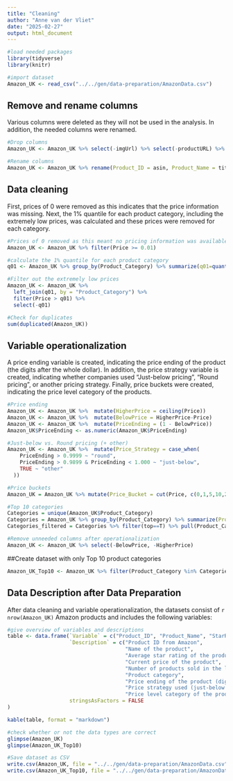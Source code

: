 ```yaml
---
title: "Cleaning"
author: "Anne van der Vliet"
date: "2025-02-27"
output: html_document
---
```


```r
#load needed packages
library(tidyverse)
library(knitr)

#import dataset
Amazon_UK <- read_csv("../../gen/data-preparation/AmazonData.csv")
```

## Remove and rename columns
Various columns were deleted as they will not be used in the analysis. In addition, the needed columns were renamed.
```r
#Drop columns
Amazon_UK <- Amazon_UK %>% select(-imgUrl) %>% select(-productURL) %>% select (-reviews) %>% select(-isBestSeller)

#Rename columns
Amazon_UK <- Amazon_UK %>% rename(Product_ID = asin, Product_Name = title, Price = price, SalesLastMonth = boughtInLastMonth, Product_Category = categoryName, StarRating = stars)
```

## Data cleaning
First, prices of 0 were removed as this indicates that the price information was missing. Next, the 1% quantile for each product category, including the extremely low prices, was calculated and these prices were removed for each category.
```r
#Prices of 0 removed as this meant no pricing information was available
Amazon_UK <- Amazon_UK %>% filter(Price >= 0.01)

#calculate the 1% quantile for each product category
q01 <- Amazon_UK %>% group_by(Product_Category) %>% summarize(q01=quantile(Price, .01))

#Filter out the extremely low prices
Amazon_UK <- Amazon_UK %>%
  left_join(q01, by = "Product_Category") %>% 
  filter(Price > q01) %>% 
  select(-q01)

#Check for duplicates
sum(duplicated(Amazon_UK))
```

## Variable operationalization
A price ending variable is created, indicating the price ending of the product (the digits after the whole dollar). In addition, the price strategy variable is created, indicating whether companies used "Just-below pricing", "Round pricing", or another pricing strategy. Finally, price buckets were created, indicating the price level category of the products. 
```r
#Price ending
Amazon_UK <- Amazon_UK %>%  mutate(HigherPrice = ceiling(Price))
Amazon_UK <- Amazon_UK %>%  mutate(BelowPrice = HigherPrice-Price)
Amazon_UK <- Amazon_UK %>%  mutate(PriceEnding = (1 - BelowPrice))
Amazon_UK$PriceEnding <- as.numeric(Amazon_UK$PriceEnding)

#Just-below vs. Round pricing (+ other)
Amazon_UK <- Amazon_UK %>%  mutate(Price_Strategy = case_when(
    PriceEnding > 0.9999 ~ "round",
    PriceEnding > 0.9899 & PriceEnding < 1.000 ~ "just-below",
    TRUE ~ "other"
  ))

#Price buckets
Amazon_UK = Amazon_UK %>% mutate(Price_Bucket = cut(Price, c(0,1,5,10,20,50,100, 500, 1000,10000000)))

#Top 10 categories
Categories = unique(Amazon_UK$Product_Category)
Categories = Amazon_UK %>% group_by(Product_Category) %>% summarize(Product_count = n()) %>% mutate(ranking = rank(-Product_count)) %>% mutate(top = ranking <= 10)
Categories_filtered = Categories %>% filter(top==T) %>% pull(Product_Category)

#Remove unneeded columns after operationalization
Amazon_UK <- Amazon_UK %>% select(-BelowPrice, -HigherPrice)
```

##Create dataset with only Top 10 product categories
```r
Amazon_UK_Top10 <- Amazon_UK %>% filter(Product_Category %in% Categories_filtered)
```


## Data Description after Data Preparation
After data cleaning and variable operationalization, the datasets consist of `r nrow(Amazon_UK)` Amazon products and includes the following variables:

```r
#give overview of variables and descriptions
table <- data.frame(`Variable` = c("Product_ID", "Product_Name", "StarRating", "Price", "SalesLastMonth", "Product_Category", "PriceEnding", "Price_Strategy", "Price_Bucket"), 
                    `Description` = c("Product ID from Amazon", 
                                      "Name of the product",
                                      "Average star rating of the product",
                                      "Current price of the product",
                                      "Number of products sold in the last month", 
                                      "Product category",
                                      "Price ending of the product (digits after the whole dollar)", 
                                      "Price strategy used (just-below vs. Round vs. Other",
                                      "Price level category of the product"),
                    stringsAsFactors = FALSE
)

kable(table, format = "markdown")
```

```r
#check whether or not the data types are correct 
glimpse(Amazon_UK)
glimpse(Amazon_UK_Top10)
```

```r
#Save dataset as CSV
write.csv(Amazon_UK, file = "../../gen/data-preparation/AmazonData.csv")
write.csv(Amazon_UK_Top10, file = "../../gen/data-preparation/AmazonDataTop10.csv")
```
